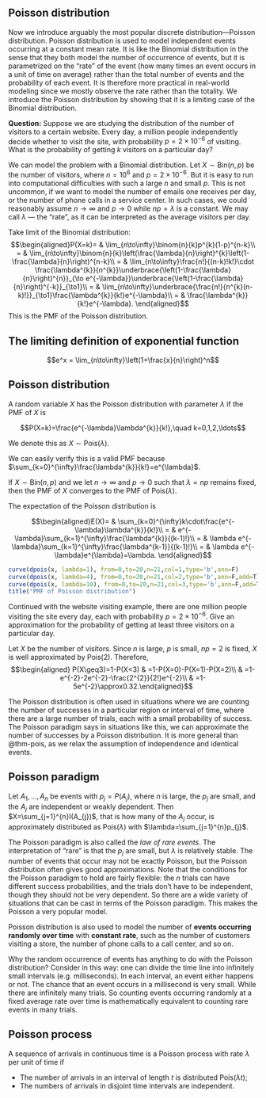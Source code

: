 ## Poisson distribution

Now we introduce arguably the most popular discrete
distribution---Poisson distribution. Poisson distribution is used to
model independent events occurring at a constant mean rate. It is like
the Binomial distribution in the sense that they both model the number
of occurrence of events, but it is parametrized on the "rate" of the
event (how many times an event occurs in a unit of time on average)
rather than the total number of events and the probability of each
event. It is therefore more practical in real-world modeling since we
mostly observe the rate rather than the totality. We introduce the
Poisson distribution by showing that it is a limiting case of the
Binomial distribution.

**Question:** Suppose we are studying the distribution of the number of
visitors to a certain website. Every day, a million people independently
decide whether to visit the site, with probability $p=2\times10^{-6}$ of
visiting. What is the probability of getting $k$ visitors on a
particular day?

We can model the problem with a Binomial distribution. Let
$X\sim \text{Bin}(n,p)$ be the number of visitors, where $n=10^{6}$ and
$p=2\times10^{-6}$. But it is easy to run into computational
difficulties with such a large $n$ and small $p$. This is not uncommon,
if we want to model the number of emails one receives per day, or the
number of phone calls in a service center. In such cases, we could
reasonably assume $n\to\infty$ and $p\to0$ while $np=\lambda$ is a
constant. We may call $\lambda$ --- the "rate", as it can be interpreted
as the average visitors per day.

Take limit of the Binomial distribution:
$$\begin{aligned}P(X=k)= & \lim_{n\to\infty}\binom{n}{k}p^{k}(1-p)^{n-k}\\
= & \lim_{n\to\infty}\binom{n}{k}\left(\frac{\lambda}{n}\right)^{k}\left(1-\frac{\lambda}{n}\right)^{n-k}\\
= & \lim_{n\to\infty}\frac{n!}{(n-k)!k!}\cdot \frac{\lambda^{k}}{n^{k}}\underbrace{\left(1-\frac{\lambda}{n}\right)^{n}}_{\to e^{-\lambda}}\underbrace{\left(1-\frac{\lambda}{n}\right)^{-k}}_{\to1}\\
= & \lim_{n\to\infty}\underbrace{\frac{n!}{n^{k}(n-k)!}}_{\to1}\frac{\lambda^{k}}{k!}e^{-\lambda}\\
= & \frac{\lambda^{k}}{k!}e^{-\lambda}.
\end{aligned}$$ This is the PMF of the Poisson distribution.

::: callout-note
## The limiting definition of exponential function

$$e^x = \lim_{n\to\infty}\left(1+\frac{x}{n}\right)^n$$
:::

::: {#def-pois}
## Poisson distribution

A random variable $X$ has the Poisson distribution with parameter
$\lambda$ if the PMF of $X$ is

$$P(X=k)=\frac{e^{-\lambda}\lambda^{k}}{k!},\quad k=0,1,2,\ldots$$

We denote this as $X\sim\textrm{Pois}(\lambda)$.
:::

We can easily verify this is a valid PMF because
$\sum_{k=0}^{\infty}\frac{\lambda^{k}}{k!}=e^{\lambda}$.

::: {#thm-pois}
If $X\sim \text{Bin}(n,p)$ and we let $n\to\infty$ and $p\to0$ such that
$\lambda=np$ remains fixed, then the PMF of $X$ converges to the PMF of
$\text{Pois}(\lambda)$.
:::

The expectation of the Poisson distribution is

$$\begin{aligned}E(X)= & \sum_{k=0}^{\infty}k\cdot\frac{e^{-\lambda}\lambda^{k}}{k!}\\
= & e^{-\lambda}\sum_{k=1}^{\infty}\frac{\lambda^{k}}{(k-1)!}\\
= & \lambda e^{-\lambda}\sum_{k=1}^{\infty}\frac{\lambda^{k-1}}{(k-1)!}\\
= & \lambda e^{-\lambda}e^{\lambda}=\lambda.
\end{aligned}$$

```r
curve(dpois(x, lambda=1), from=0,to=20,n=21,col=1,type='b',ann=F)
curve(dpois(x, lambda=4), from=0,to=20,n=21,col=2,type='b',ann=F,add=T)
curve(dpois(x, lambda=10), from=0,to=20,n=21,col=3,type='b',ann=F,add=T)
title("PMF of Poisson distribution")
```

::: {#exm-4.20}
Continued with the website visiting example, there are one million
people visiting the site every day, each with probability
$p=2\times10^{-6}$. Give an approximation for the probability of getting
at least three visitors on a particular day.

Let $X$ be the number of visitors. Since $n$ is large, $p$ is small,
$np=2$ is fixed, $X$ is well approximated by $\text{Pois}(2)$.
Therefore, $$\begin{aligned}
P(X\geq3)=1-P(X<3) & =1-P(X=0)-P(X=1)-P(X=2)\\
 & =1-e^{-2}-2e^{-2}-\frac{2^{2}}{2!}e^{-2}\\
 & =1-5e^{-2}\approx0.32.\end{aligned}$$
:::

The Poisson distribution is often used in situations where we are
counting the number of successes in a particular region or interval of
time, where there are a large number of trials, each with a small
probability of success. The Poisson paradigm says in situations like
this, we can approximate the number of successes by a Poisson
distribution. It is more general than @thm-pois, as we relax the
assumption of independence and identical events.

::: {#prp-pois}
## Poisson paradigm

Let $A_{1},\dots,A_{n}$ be events with $p_{j}=P(A_{j})$, where $n$ is
large, the $p_{j}$ are small, and the $A_{j}$ are independent or weakly
dependent. Then $X=\sum_{j=1}^{n}I(A_{j})$, that is how many of the
$A_{j}$ occur, is approximately distributed as $\text{Pois}(\lambda)$
with $\lambda=\sum_{j=1}^{n}p_{j}$.
:::

The Poisson paradigm is also called the *law of rare events*. The
interpretation of "rare" is that the $p_{j}$ are small, but $\lambda$ is
relatively stable. The number of events that occur may not be exactly
Poisson, but the Poisson distribution often gives good approximations.
Note that the conditions for the Poisson paradigm to hold are fairly
flexible: the $n$ trials can have different success probabilities, and
the trials don't have to be independent, though they should not be very
dependent. So there are a wide variety of situations that can be cast in
terms of the Poisson paradigm. This makes the Poisson a very popular
model.

Poisson distribution is also used to model the number of **events
occurring randomly over time** with **constant rate**, such as the
number of customers visiting a store, the number of phone calls to a
call center, and so on.

Why the random occurrence of events has anything to do with the Poisson
distribution? Consider in this way: one can divide the time line into
infinitely small intervals (e.g. milliseconds). In each interval, an
event either happens or not. The chance that an event occurs in a
millisecond is very small. While there are infinitely many trials. So
counting events occurring randomly at a fixed average rate over time is
mathematically equivalent to counting rare events in many trials.

::: {#def-pois-proc}
## Poisson process

A sequence of arrivals in continuous time is a Poisson process with rate
$\lambda$ per unit of time if

-   The number of arrivals in an interval of length $t$ is distributed
    $\text{Pois}(\lambda t)$;
-   The numbers of arrivals in disjoint time intervals are independent.
:::

